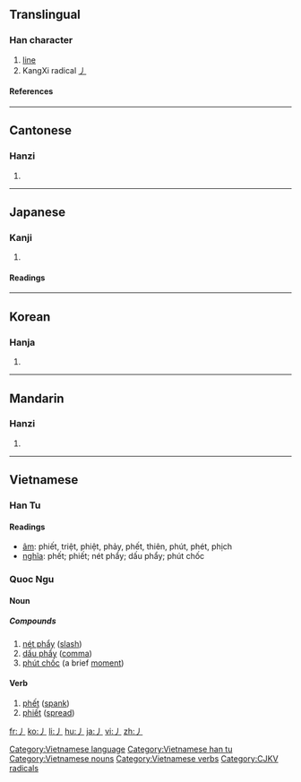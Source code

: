 ==Translingual==
{{stroke order|type=animate}}
===Han character===
{{Han char|rn=4|rad=丿|as=00|sn=1|four=|canj=竹 (H), X竹 (XH)}}
# [[line]]
# KangXi radical [[Index:Chinese radical/丿|丿]]
====References====
{{Han ref|kx=0081.060|dkj=00106|dj=0164.070|hdz=10031.020|uh=4E3F|ud=20031}}
----

==Cantonese==
===Hanzi===
{{yue-hanzi|jyut=|y=pit3}}
# {{defn|Cantonese}}
----
==Japanese==
===Kanji===
{{ja-kanji|grade=|rs=丿00}}
# {{defn|Japanese}}
====Readings====
{{ja-readings|on=[[へつ]] (hetsu), [[へち]] (hechi), [[よう]] (yō)|kun=[[もとる]] (motoru)}}
----
==Korean==
===Hanja===
{{ko-hanja|hangeul=별|rv=byeol|mr=pyŏl}}
# {{defn|Korean}}
----
==Mandarin==
===Hanzi===
{{cmn-hanzi|pin=[[piě]] ([[pie3]])|wg=p'ieh<sup>3</sup>}}
# {{defn|Mandarin}}

----
==Vietnamese==
===Han Tu===
{{vi-hantu}}
====Readings====
*[[音読|âm]]: phiết, triệt, phiệt, phảy, phết, thiên, phút, phét, phịch
*[[意義|nghĩa]]: phết; phiết; nét phẩy; dấu phẩy; phút chốc
===Quoc Ngu===
====Noun====
=====Compounds=====
# [[nét phẩy]] ([[slash]])
# [[dấu phẩy]] ([[comma]])
# [[phút chốc]] (a brief [[moment]])
====Verb====
# [[phết]] ([[spank]])
# [[phiết]] ([[spread]])
[[Category:Vietnamese language]]
[[Category:Vietnamese han tu]]
[[Category:Vietnamese nouns]]
[[Category:Vietnamese verbs]]

[[Category:CJKV radicals]]

[[fr:丿]]
[[ko:丿]]
[[li:丿]]
[[hu:丿]]
[[ja:丿]]
[[vi:丿]]
[[zh:丿]]
